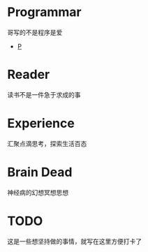 = Programmar  =
哥写的不是程序是爱
* [[P]]


= Reader =
读书不是一件急于求成的事

= Experience = 
汇聚点滴思考，探索生活百态

= Brain Dead =
神经病的幻想冥想思想

= TODO = 
这是一些想坚持做的事情，就写在这里方便打卡了
